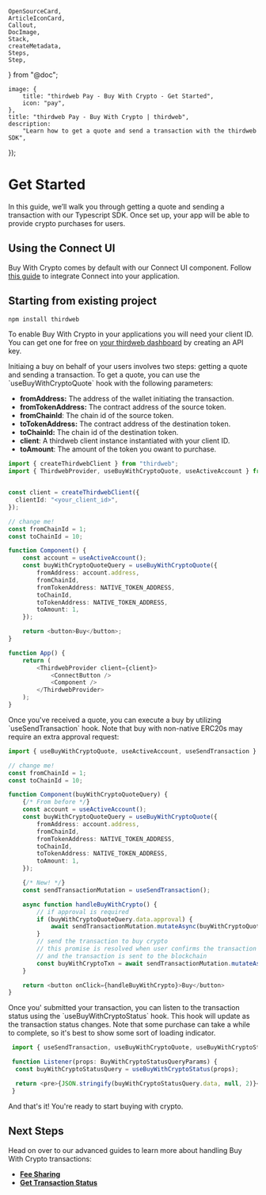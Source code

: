 	OpenSourceCard,
	ArticleIconCard,
	Callout,
	DocImage,
	Stack,
	createMetadata,
	Steps,
	Step,
} from "@doc";

	image: {
		title: "thirdweb Pay - Buy With Crypto - Get Started",
		icon: "pay",
	},
	title: "thirdweb Pay - Buy With Crypto | thirdweb",
	description:
		"Learn how to get a quote and send a transaction with the thirdweb SDK",
});

# Get Started

In this guide, we’ll walk you through getting a quote and sending a transaction with our Typescript SDK. Once set up, your app will be able to provide crypto purchases for users.

## Using the Connect UI

Buy With Crypto comes by default with our Connect UI component. Follow [this guide](/typescript/v5/react/components/ConnectButton) to integrate Connect into your application.

## Starting from existing project

<Steps>

<Step title="Install the required packages">

```bash
npm install thirdweb
```

</Step>

<Step title="Get your client ID">

To enable Buy With Crypto in your applications you will need your client ID. You can get one for free on [your thirdweb dashboard](https://thirdweb.com/create-api-key) by creating an API key.

</Step>

<Step title="Get A Buy Quote">
Initiaing a buy on behalf of your users involves two steps: getting a quote and sending a transaction. To get a quote, you can use the `useBuyWithCryptoQuote` hook with the following parameters:

- **fromAddress:** The address of the wallet initiating the transaction.
- **fromTokenAddress:** The contract address of the source token.
- **fromChainId**: The chain id of the source token.
- **toTokenAddress:** The contract address of the destination token.
- **toChainId:** The chain id of the destination token.
- **client**: A thirdweb client instance instantiated with your client ID.
- **toAmount**: The amount of the token you owant to purchase.

```ts
import { createThirdwebClient } from "thirdweb";
import { ThirdwebProvider, useBuyWithCryptoQuote, useActiveAccount } from "thirdweb/react";


const client = createThirdwebClient({
  clientId: "<your_client_id>",
});

// change me!
const fromChainId = 1;
const toChainId = 10;

function Component() {
	const account = useActiveAccount();
	const buyWithCryptoQuoteQuery = useBuyWithCryptoQuote({
		fromAddress: account.address,
		fromChainId,
		fromTokenAddress: NATIVE_TOKEN_ADDRESS,
		toChainId,
		toTokenAddress: NATIVE_TOKEN_ADDRESS,
		toAmount: 1,
	});

	return <button>Buy</button>;
}

function App() {
	return (
		<ThirdwebProvider client={client}>
			<ConnectButton />
			<Component />
		</ThirdwebProvider>
	);
}
```

</Step>

<Step title="Send a Transaction">
Once you&apos;ve received a quote, you can execute a buy by utilizing `useSendTransaction` hook. Note that buy with non-native ERC20s may require an extra approval request:

```ts
import { useBuyWithCryptoQuote, useActiveAccount, useSendTransaction } from "thirdweb/react";

// change me!
const fromChainId = 1;
const toChainId = 10;

function Component(buyWithCryptoQuoteQuery) {
	{/* From before */}
 	const account = useActiveAccount();
	const buyWithCryptoQuoteQuery = useBuyWithCryptoQuote({
		fromAddress: account.address,
		fromChainId,
		fromTokenAddress: NATIVE_TOKEN_ADDRESS,
		toChainId,
		toTokenAddress: NATIVE_TOKEN_ADDRESS,
		toAmount: 1,
	});

	{/* New! */}
	const sendTransactionMutation = useSendTransaction();

	async function handleBuyWithCrypto() {
		// if approval is required
		if (buyWithCryptoQuoteQuery.data.approval) {
			await sendTransactionMutation.mutateAsync(buyWithCryptoQuoteQuery.data.approval);
		}
		// send the transaction to buy crypto
		// this promise is resolved when user confirms the transaction in the wallet
		// and the transaction is sent to the blockchain
		const buyWithCryptoTxn = await sendTransactionMutation.mutateAsync(buyWithCryptoQuoteQuery.data.transactionRequest);
	}

	return <button onClick={handleBuyWithCrypto}>Buy</button>
}
```

</Step>

<Step title="Listening to the transaction status">
Once you&apos; submitted your transaction, you can listen to the transaction status using the `useBuyWithCryptoStatus` hook. This hook will update as the transaction status changes. Note that some purchase can take a while to complete, so it's best to show some sort of loading indicator.

```ts
 import { useSendTransaction, useBuyWithCryptoQuote, useBuyWithCryptoStatus, type BuyWithCryptoStatusQueryParams } from "thirdweb/react";

 function Listener(props: BuyWithCryptoStatusQueryParams) {
  const buyWithCryptoStatusQuery = useBuyWithCryptoStatus(props);

  return <pre>{JSON.stringify(buyWithCryptoStatusQuery.data, null, 2)}</pre>
 }
```

</Step>

</Steps>

And that's it! You're ready to start buying with crypto.

## Next Steps

Head on over to our advanced guides to learn more about handling Buy With Crypto transactions:

- [**Fee Sharing**](/connect/pay/fee-sharing)
- [**Get Transaction Status**](/connect/pay/get-transaction-status)
